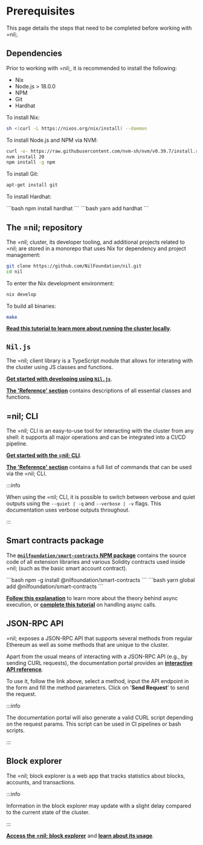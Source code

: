 
# Prerequisites

This page details the steps that need to be completed before working with =nil;.

## Dependencies

Prior to working with =nil;, it is recommended to install the following:

* Nix
* Node.js > 18.0.0
* NPM
* Git
* Hardhat

To install Nix:

```bash
sh <(curl -L https://nixos.org/nix/install) --daemon
```

To install Node.js and NPM via NVM:

```bash
curl -o- https://raw.githubusercontent.com/nvm-sh/nvm/v0.39.7/install.sh | bash
nvm install 20
npm install -g npm
```

To install Git:

```bash
apt-get install git
```

To install Hardhat:

<Tabs groupId='packageSystem'>
  <TabItem value='npm' label='npm'>
    ```bash
    npm install hardhat
    ```
  </TabItem>
  <TabItem value='yarn' label='yarn'>
    ```bash
    yarn add hardhat
    ```
  </TabItem>
</Tabs>

## The =nil; repository

The =nil; cluster, its developer tooling, and additional projects related to =nil; are stored in a monorepo that uses Nix for dependency and project management:

```bash
git clone https://github.com/NilFoundation/nil.git
cd nil
```

To enter the Nix development environment:

```bash
nix develop
```

To build all binaries:

```bash
make
```

[**Read this tutorial to learn more about running the cluster locally**](./nild.mdx).

## `Nil.js`

The =nil; client library is a TypeScript module that allows for interating with the cluster using JS classes and functions.

[**Get started with developing using `Nil.js`**](../niljs/getting-started.mdx).

[**The 'Reference' section**](reference/client/index.mdx) contains descriptions of all essential classes and functions.

## =nil; CLI

The =nil; CLI is an easy-to-use tool for interacting with the cluster from any shell: it supports all major operations and can be integrated into a CI/CD pipeline.

[**Get started with the =nil; CLI**](../nilcli/getting-started.mdx).

[**The 'Reference' section**](reference/cli-reference/abi/index.mdx) contains a full list of commands that can be used via the =nil; CLI.

:::info

When using the =nil; CLI, it is possible to switch between verbose and quiet outputs using the `--quiet | -q` and `--verbose | -v` flags. This documentation uses verbose outputs throughout.

:::

## Smart contracts package

The [**`@nilfoundation/smart-contracts` NPM package**](https://www.npmjs.com/package/@nilfoundation/smart-contracts) contains the source code of all extension libraries and various Solidity contracts used inside =nil; (such as the basic smart account contract).

<Tabs groupId='packageSystem'>
  <TabItem value='npm' label='npm'>
    ```bash
    npm -g install @nilfoundation/smart-contracts
    ```
  </TabItem>
  <TabItem value='yarn' label='yarn'>
    ```bash
    yarn global add @nilfoundation/smart-contracts
    ```
  </TabItem>
</Tabs>

[**Follow this explanation**](../core-concepts/shards-parallel-execution.mdx#async-execution) to learn more about the theory behind async execution, or [**complete this tutorial**](essentials/handling-async-execution.mdx) on handling async calls.

## JSON-RPC API

=nil; exposes a JSON-RPC API that supports several methods from regular Ethereum as well as some methods that are unique to the cluster.

Apart from the usual means of interacting with a JSON-RPC API (e.g., by sending CURL requests), the documentation portal provides an [**interactive API reference**](../reference/client/index.mdx).

To use it, follow the link above, select a method, input the API endpoint in the form and fill the method parameters. Click on '**Send Request**' to send the request.

:::info

The documentation portal will also generate a valid CURL script depending on the request params. This script can be used in CI pipelines or bash scripts.

:::

## Block explorer

The =nil; block explorer is a web app that tracks statistics about blocks, accounts, and transactions. 

:::info

Information in the block explorer may update with a slight delay compared to the current state of the cluster.

:::

[**Access the =nil; block explorer**](https://explore.nil.foundation/) and [**learn about its usage**](tools/block-explorer/usage.mdx).

